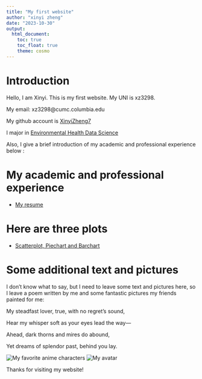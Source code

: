 ```yaml
---
title: "My first website"
author: "xinyi zheng"
date: "2023-10-30"
output: 
  html_document:
    toc: true
    toc_float: true
    theme: cosmo
---
```

# Introduction
Hello, I am Xinyi. This is my first website. 
My UNI is xz3298. 

My email: xz3298@cumc.columbia.edu

My github account is [XinyiZheng7](https://github.com/XinyiZheng7)

I major in [Environmental Health Data Science](https://www.publichealth.columbia.edu/academics/degrees/master-science/environmental-health-data-science)

Also, I give a brief introduction of my academic and professional experience below : 

# My academic and professional experience

* [My resume](about.html)

# Here are three plots

* [Scatterplot, Piechart and Barchart](dashboard.html)


# Some additional text and pictures

I don’t know what to say, but I need to leave some text and pictures here, so I leave a poem written by me and some fantastic pictures my friends painted for me:


My steadfast lover, true, with no regret's sound,

Hear my whisper soft as your eyes lead the way—

Ahead, dark thorns and mires do abound,

Yet dreams of splendor past, behind you lay.

![My favorite anime characters](image/yyye.png)
![My avatar](image/erica.jpg)

Thanks for visiting my website!


